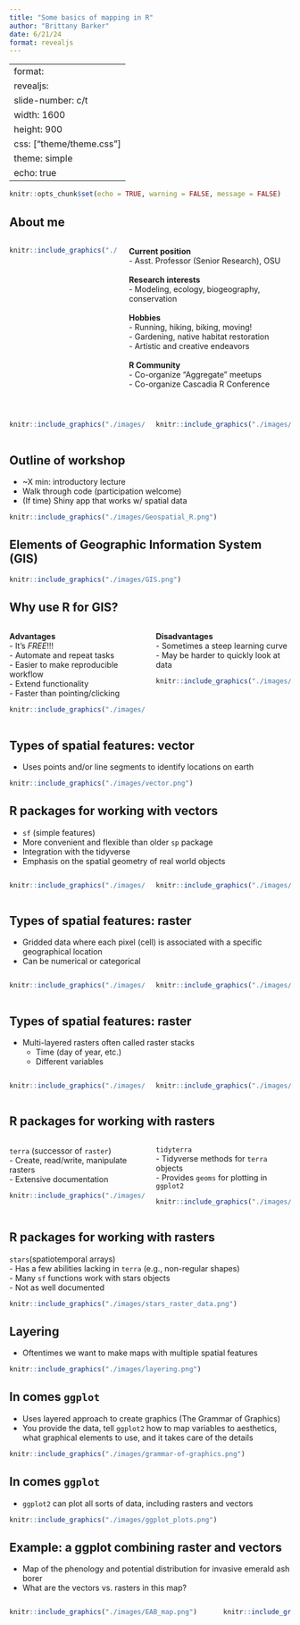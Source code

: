 ```yaml
---
title: "Some basics of mapping in R"
author: "Brittany Barker"
date: 6/21/24
format: revealjs
---
```


---
format: 
  revealjs:
    slide-number: c/t
    width: 1600
    height: 900
    css: ["theme/theme.css"]
    theme: simple
    echo: true
---


```r
knitr::opts_chunk$set(echo = TRUE, warning = FALSE, message = FALSE)
```

## About me

:::: {.columns}

::: {.column width="40%"}
```r
knitr::include_graphics("./images/intro_me.jpg")
```
:::

::: {.column width="60%"}
**Current position**  
- Asst. Professor (Senior Research), OSU  
<br/>
**Research interests**  
- Modeling, ecology, biogeography, conservation  
<br/>
**Hobbies**  
- Running, hiking, biking, moving!  
- Gardening, native habitat restoration  
- Artistic and creative endeavors    
<br/>
**R Community**  
- Co-organize "Aggregate" meetups  
- Co-organize Cascadia R Conference

:::

::::

##

:::: {.columns}

::: {.column width="50%"}
```r
knitr::include_graphics("./images/twitter_tidy.png")
```
:::

::: {.column width="50%"}

```r
knitr::include_graphics("./images/twitter_purrr.png")
```
:::

::::

## Outline of workshop

- ~X min: introductory lecture     
- Walk through code (participation welcome)  
- (If time) Shiny app that works w/ spatial data  

```r
knitr::include_graphics("./images/Geospatial_R.png")
```

## Elements of Geographic Information System (GIS)

```r
knitr::include_graphics("./images/GIS.png")
```

## Why use R for GIS?

:::: {.columns}

::: {.column width="50%"}

**Advantages**  
- It's *FREE*!!!  
- Automate and repeat tasks  
- Easier to make reproducible workflow  
- Extend functionality  
- Faster than pointing/clicking  

```r
knitr::include_graphics("./images/Why-is-ArcGIS-So-Expensive.png")
```

:::

::: {.column width="50%"}

**Disadvantages**  
- Sometimes a steep learning curve  
- May be harder to quickly look at data  

```r
knitr::include_graphics("./images/programmer_meme.jpg")
```

:::

::::

## Types of spatial features: vector

- Uses points and/or line segments to identify locations on earth  

```r
knitr::include_graphics("./images/vector.png")
```

## R packages for working with vectors

- `sf` (simple features) 
- More convenient and flexible than older `sp` package  
- Integration with the tidyverse  
- Emphasis on the spatial geometry of real world objects   

:::: {.columns}

::: {.column width="50%"}

```r
knitr::include_graphics("./images/sf-relations.png")
```

:::

::: {.column width="50%"}

```r
knitr::include_graphics("./images/sf-area.png")
```

:::

::::

## Types of spatial features: raster

- Gridded data where each pixel (cell) is associated with a specific geographical location  
- Can be numerical or categorical  

:::: {.columns}

::: {.column width="50%"}
```r
knitr::include_graphics("./images/forest_cover.jpg")
```
:::

::: {.column width="50%"}

```r
knitr::include_graphics("./images/cont_vs_cat.png")
```
:::

::::

## Types of spatial features: raster

- Multi-layered rasters often called raster stacks  
  - Time (day of year, etc.)
  - Different variables 

:::: {.columns}

::: {.column width="50%"}

```r
knitr::include_graphics("./images/cube1.png")
```
:::

::: {.column width="50%"}

```r
knitr::include_graphics("./images/layers.png")
```
:::

::::

## R packages for working with rasters

:::: {.columns}

::: {.column width="50%"}

`terra` (successor of `raster`)  
- Create, read/write, manipulate rasters   
- Extensive documentation  

```r
knitr::include_graphics("./images/terra.png")
```

:::

::: {.column width="50%"}

`tidyterra`  
- Tidyverse methods for `terra` objects    
- Provides `geoms` for plotting in `ggplot2`   

```r
knitr::include_graphics("./images/tidyterra.png")
```
:::

::::

## R packages for working with rasters

`stars`(spatiotemporal arrays)  
- Has a few abilities lacking in `terra` (e.g., non-regular shapes)  
- Many `sf` functions work with stars objects  
- Not as well documented   


```r
knitr::include_graphics("./images/stars_raster_data.png")
```

## Layering

- Oftentimes we want to make maps with multiple spatial features  

```r
knitr::include_graphics("./images/layering.png")
```

## In comes `ggplot`

- Uses layered approach to create graphics (The Grammar of Graphics) 
- You provide the data, tell `ggplot2` how to map variables to aesthetics, what graphical elements to use, and it takes care of the details

```r
knitr::include_graphics("./images/grammar-of-graphics.png")
```

## In comes `ggplot`

- `ggplot2` can plot all sorts of data, including rasters and vectors  

```r
knitr::include_graphics("./images/ggplot_plots.png")
```

## Example: a ggplot combining raster and vectors

- Map of the phenology and potential distribution for invasive emerald ash borer    
- What are the vectors vs. rasters in this map?  

:::: {.columns}

::: {.column width="75%"}

```r
knitr::include_graphics("./images/EAB_map.png")
```

:::

::: {.column width="25%"}

```r
knitr::include_graphics("./images/emerald-ash-borer-on-leaf.png")
```
:::

::::
